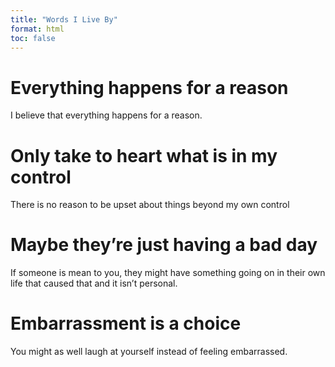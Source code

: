 ```yaml
---
title: "Words I Live By"
format: html
toc: false
---
```


# Everything happens for a reason

I believe that everything happens for a reason.

# Only take to heart what is in my control

There is no reason to be upset about things beyond my own control

# Maybe they're just having a bad day

If someone is mean to you, they might have something going on in their own life that caused that and it isn't personal.

# Embarrassment is a choice

You might as well laugh at yourself instead of feeling embarrassed.
